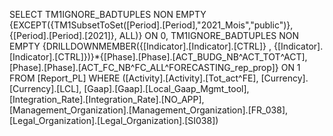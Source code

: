 SELECT TM1IGNORE_BADTUPLES NON EMPTY {EXCEPT({TM1SubsetToSet([Period].[Period],"2021_Mois","public")}, {[Period].[Period].[2021]}, ALL)} ON 0, TM1IGNORE_BADTUPLES NON EMPTY {DRILLDOWNMEMBER({[Indicator].[Indicator].[CTRL]} , {[Indicator].[Indicator].[CTRL]})}*{[Phase].[Phase].[ACT_BUDG_NB^ACT_TOT^ACT], [Phase].[Phase].[ACT_FC_NB^FC_ALL^FORECASTING_rep_prop]} ON 1 FROM [Report_PL] WHERE ([Activity].[Activity].[Tot_act^FE], [Currency].[Currency].[LCL], [Gaap].[Gaap].[Local_Gaap_Mgmt_tool], [Integration_Rate].[Integration_Rate].[NO_APP], [Management_Organization].[Management_Organization].[FR_038], [Legal_Organization].[Legal_Organization].[SI038])